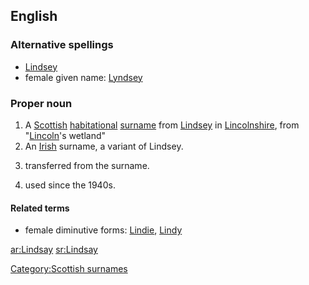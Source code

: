 ==English==

===Alternative spellings===
*[[Lindsey]]
*female given name: [[Lyndsey]]

===Proper noun===
{{en-proper noun}}

# A [[Scottish]] [[habitational]] [[surname]] from [[Lindsey]] in [[Lincolnshire]], from {{OE.}} "[[Lincoln]]'s wetland"
# An [[Irish]] surname, a variant of Lindsey.
# {{given name|male}} transferred from the surname.
# {{given name|female}} used since the 1940s.

====Related terms====
*female diminutive forms: [[Lindie]], [[Lindy]]

[[Category:Scottish surnames]]

[[ar:Lindsay]]
[[sr:Lindsay]]